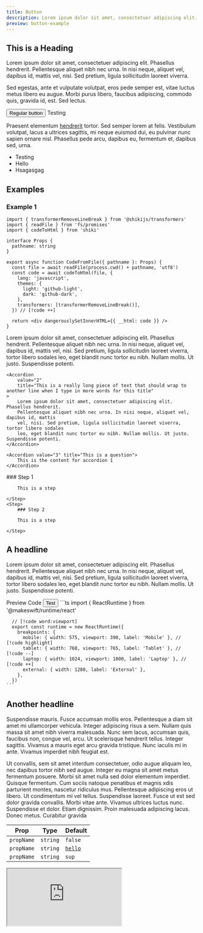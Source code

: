 ```yaml
---
title: Button
description: Lorem ipsum dolor sit amet, consectetuer adipiscing elit. Donec odio. Nullam malesuada erat ut turpis. Suspendisse urna nibh viverra non semper suscipit posuere a pede.
preview: button-example
---
```


## This is a Heading

Lorem ipsum dolor sit amet, consectetuer adipiscing elit. Phasellus hendrerit. Pellentesque aliquet nibh nec urna. In nisi neque, aliquet vel, dapibus id, mattis vel, nisi. Sed pretium, ligula sollicitudin laoreet viverra.

Sed egestas, ante et vulputate volutpat, eros pede semper est, vitae luctus metus libero eu augue. Morbi purus libero, faucibus adipiscing, commodo quis, gravida id, est. Sed lectus.

<Button>Regular button</Button>
<ButtonLink href="https://google.com">Testing</ButtonLink>

Praesent elementum [hendrerit](https://makeswift.com) tortor. Sed semper lorem at felis. Vestibulum volutpat, lacus a ultrices sagittis, mi neque euismod dui, eu pulvinar nunc sapien ornare nisl. Phasellus pede arcu, dapibus eu, fermentum et, dapibus sed, urna.

- Testing
- Hello
- Hsagasgag

## Examples

### Example 1

```tsx
import { transformerRemoveLineBreak } from '@shikijs/transformers'
import { readFile } from 'fs/promises'
import { codeToHtml } from 'shiki'

interface Props {
  pathname: string
}

export async function CodeFromFile({ pathname }: Props) {
  const file = await readFile(process.cwd() + pathname, 'utf8')
  const code = await codeToHtml(file, {
    lang: 'javascript',
    themes: {
      light: 'github-light',
      dark: 'github-dark',
    },
    transformers: [transformerRemoveLineBreak()],
  }) // [!code ++]

  return <div dangerouslySetInnerHTML={{ __html: code }} />
}
```

<AccordionGroup>
    <Accordion value="1" title="Accordion 1">
        Lorem ipsum dolor sit amet, consectetuer adipiscing elit. Phasellus hendrerit.
        Pellentesque aliquet nibh nec urna. In nisi neque, aliquet vel, dapibus id, mattis
        vel, nisi. Sed pretium, ligula sollicitudin laoreet viverra, tortor libero sodales
        leo, eget blandit nunc tortor eu nibh. Nullam mollis. Ut justo. Suspendisse potenti.
    </Accordion>

    <Accordion
        value="2"
        title="This is a really long piece of text that should wrap to another line when I type in more words for this title"
    >
        Lorem ipsum dolor sit amet, consectetuer adipiscing elit. Phasellus hendrerit.
        Pellentesque aliquet nibh nec urna. In nisi neque, aliquet vel, dapibus id, mattis
        vel, nisi. Sed pretium, ligula sollicitudin laoreet viverra, tortor libero sodales
        leo, eget blandit nunc tortor eu nibh. Nullam mollis. Ut justo. Suspendisse potenti.
    </Accordion>

    <Accordion value="3" title="This is a question">
        This is the content for accordion 1
    </Accordion>

</AccordionGroup>

<Steps>
    <Step>
        ### Step 1

        This is a step

    </Step>
    <Step>
        ### Step 2

        This is a step

    </Step>

</Steps>

## A headline

Lorem ipsum dolor sit amet, consectetuer adipiscing elit. Phasellus hendrerit. Pellentesque aliquet nibh nec urna. In nisi neque, aliquet vel, dapibus id, mattis vel, nisi. Sed pretium, ligula sollicitudin laoreet viverra, tortor libero sodales leo, eget blandit nunc tortor eu nibh. Nullam mollis. Ut justo. Suspendisse potenti.

<Tabs defaultValue="preview">
  <TabsList>
    <TabsTrigger value="preview">Preview</TabsTrigger>
    <TabsTrigger value="code">Code</TabsTrigger>
  </TabsList>
  <TabsContent value="preview">
  <Button>Test</Button>
  </TabsContent>
  <TabsContent value="code">
    ```ts
      import { ReactRuntime } from '@makeswift/runtime/react'

      // [!code word:viewport]
      export const runtime = new ReactRuntime({
        breakpoints: {
          mobile: { width: 575, viewport: 390, label: 'Mobile' }, // [!code highlight]
          tablet: { width: 768, viewport: 765, label: 'Tablet' }, // [!code --]
          laptop: { width: 1024, viewport: 1000, label: 'Laptop' }, // [!code ++]
          external: { width: 1280, label: 'External' },
        },
      })
    ```

  </TabsContent>
</Tabs>

## Another headline

Suspendisse mauris. Fusce accumsan mollis eros. Pellentesque a diam sit amet mi ullamcorper vehicula. Integer adipiscing risus a sem. Nullam quis massa sit amet nibh viverra malesuada. Nunc sem lacus, accumsan quis, faucibus non, congue vel, arcu. Ut scelerisque hendrerit tellus. Integer sagittis. Vivamus a mauris eget arcu gravida tristique. Nunc iaculis mi in ante. Vivamus imperdiet nibh feugiat est.

Ut convallis, sem sit amet interdum consectetuer, odio augue aliquam leo, nec dapibus tortor nibh sed augue. Integer eu magna sit amet metus fermentum posuere. Morbi sit amet nulla sed dolor elementum imperdiet. Quisque fermentum. Cum sociis natoque penatibus et magnis xdis parturient montes, nascetur ridiculus mus. Pellentesque adipiscing eros ut libero. Ut condimentum mi vel tellus. Suspendisse laoreet. Fusce ut est sed dolor gravida convallis. Morbi vitae ante. Vivamus ultrices luctus nunc. Suspendisse et dolor. Etiam dignissim. Proin malesuada adipiscing lacus. Donec metus. Curabitur gravida

| Prop       | Type     | Default                          |
| ---------- | -------- | -------------------------------- |
| `propName` | `string` | `false`                          |
| `propName` | `string` | [`hello`](https://makeswift.com) |
| `propName` | `string` | `sup`                            |

<div className="my-10 aspect-[4/3] border border-dashed border-foreground bg-contrast-100">
  <iframe
    src="https://www.figma.com/embed?embed_host=share&url=https%3A%2F%2Fwww.figma.com%2Ffile%2FSs4o7sfbgqVr83CTXG7vRa%2FEclipse%3Ftype%3Ddesign%26node-id%3D23%253A36%26mode%3Ddesign%26t%3D3OZNQn2PpZT6AfPq-1"
    className="h-full w-full"
  ></iframe>
</div>
